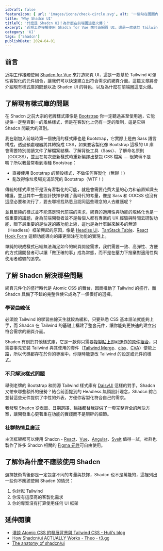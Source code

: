 ```yaml
---
isDraft: false
featureIcon: { url: 'images/icons/check-circle.svg', alt: '一個勾在圈圈內的符號' }
title: 'Why Shadcn UI'
titleTC: '什麼是 Shadcn UI？為什麼在前端圈這麼火爆？'
excerpt: '近期工作接觸使用 Shadcn for Vue 來打造網頁 UI，這是一款基於 Tailwind 可彈性客製化的元件組合，讓我們可以快速建立出符合需求的網頁介面。這篇文章將會介紹現有樣式庫的問題以及 Shadcn UI 的特色，以及為什麼在前端圈這麼火爆。'
category: 'UI'
tags: ['Shadcn']
publishDate: 2024-04-01
---
```


## 前言

近期工作接觸使用 [Shadcn for Vue](https://www.shadcn-vue.com/) 來打造網頁 UI，這是一款基於 Tailwind 可彈性客製化的元件組合，讓我們可以快速建立出符合需求的網頁介面。這篇文章將會介紹現有樣式庫的問題以及 Shadcn UI 的特色，以及為什麼在前端圈這麼火爆。

## 了解現有樣式庫的問題

在 Shadcn 之前大宗的老牌樣式庫像是 [Bootstrap](https://getbootstrap.com/) 你一定聽過甚至使用過，它能提供一定整齊劃一的風格樣式，但是在客製化上仍有一定的限制，這是它與 Shadcn 間最大的區別。

我在剛加入前端時第一個使用的樣式庫也是 Bootstrap，它實際上是由 Sass 語言構成，透過預處理器將其轉換成 CSS，如果要客製化像 Bootstrap 這樣的 UI 庫會需要特別閱讀文件了解檔案結構、了解背後工具（Sass）、了解命名原則（<abbr title="Object-Oriented CSS">OOCSS</abbr>），並且在每次更新樣式時重新編譯出整包 CSS 檔案……很繁瑣不是嗎？所以我最常看到兩種 Bootstrap：

- 直接使用 Bootstrap 的預設樣式，不做任何客製化（無聊！）
- 亂改得像垃圾場充滿詛咒的 Bootstrap（WTF！）

傳統的樣式庫並不是沒有客製化的可能，就是會需要花費大量的心力和前置知識去維護，並且其中一些設計抉擇參雜了舊時代的考量，像是 Sass 和 OOCSS 也沒有這麼必要和流行了，要去哪裡找熟悉且認同這些理念的人去維護呢？

並且單純的樣式並不能滿足現代前端的需求，網頁的適用性與功能的規格化也是一個重要的議題，身為前端開發者並不是每個人都有專業的 UX 經驗與時間去研製功能，眼下最重要的是快速的將功能上線，這也是為什麼越來越多的無頭（Headless）框架興起的原因，像是 [Headlss UI](https://headlessui.com/)、[TanStack Table](https://tanstack.com/table/latest)、[React Hook Form](https://react-hook-form.com/) 這類功能導向的庫更關注在功能的實現上。

單純的現成樣式已經無法滿足如今的網頁開發需求，我們需要一致、高彈性、方便的方式讓開發者可以讓「做正確的事」成為常態，而不是在壓力下捨棄對適用性與使用者體驗的追求。

## 了解 Shadcn 解決那些問題

網頁元件化的盛行時代是 Atomic CSS 的舞台，因而推動了 Tailwind 的盛行，而 Shadcn 具備了不錯的完整性使它成為了一個很好的選擇。

### 學習曲線低

必須說 Tailwind 的學習曲線天生就較為緩和，只要熟悉 CSS 基本語法就能夠上手，而 Shadcn 在 Tailwind 的基礎上構建了整套元件，讓你能夠更快速的建立出符合需求的網頁介面。

Shadcn 有別於其他樣式庫，它是一款你只需要[複製貼上即可運作的原件組合](https://ui.shadcn.com/docs/installation/vite)，只需要事先安裝 Tailwind 與其使用的套件（[Tailwind Merge](https://www.npmjs.com/package/tailwind-merge)、[clsx](https://github.com/lukeed/clsx)、[CVA](https://cva.style/docs)）便能上路，所以代碼都存在於你的專案中，你隨時能更改 Tailwind 的設定或元件的樣式。

### 不只解決樣式問題

舉例老牌的 Bootstrap 和開源 Tailwind 樣式庫有 [DaisyUI](https://daisyui.com/) 這樣的對手，Shadcn 又帶來哪些額外的優勢？結合前面提到的 Headless 無頭設計理念，Shadcn 綜合並替這些元件提供了中性的外表，方便你客製化符合自己的需求。

我發現 Shadcn 從[表單](https://www.shadcn-vue.com/docs/components/data-table.html)、[日期選擇](https://www.shadcn-vue.com/docs/components/date-picker.html)、[輪播](https://www.shadcn-vue.com/docs/components/carousel.html)都替我提供了一套完整齊全的解決方案，讓開發重心更著重在功能的實踐而不是瑣碎的細節。

### 社群熱情且廣泛

主流框架都可以使用 Shadcn - [React](https://ui.shadcn.com/)、[Vue](https://www.shadcn-vue.com/)、[Angular](https://www.spartan.ng/)、[Svelt](https://www.shadcn-svelte.com/) 值得一試，社群也製作了許多 Shadcn 相關的 [Figma 元件](https://www.figma.com/community/file/1203061493325953101/shadcn-ui-design-system)可自由使用。

## 了解你為什麼不應該使用 Shadcn

選擇技術背後都是一定包含不同的考量與抉擇，Shadcn 也不是萬能的，這裡列出一些你不應該使用 Shadcn 的情況：

1. 你討厭 Tailwind
2. 你沒有這麼高的客製化需求
3. 你的專案沒有打算使用任何 UI 框架

## 延伸閱讀

- [淺談 Atomic CSS 的發展背景與 Tailwind CSS - Huli's blog](https://blog.huli.tw/2022/05/23/atomic-css-and-tailwind-css/)
- [How Shadcn/ui ACTUALLY Works - Theo - t3.gg](https://www.youtube.com/watch?v=AqmMx_JidGo)
- [The anatomy of shadcn/ui](https://manupa.dev/blog/anatomy-of-shadcn-ui)
